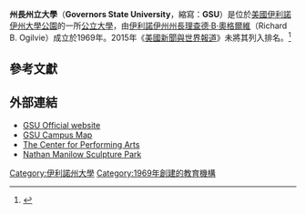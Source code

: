 {{Infobox university
|name            = Governors State University
|image           = [[File:Governors_State_University_Logo.jpg|150px]]
|motto           = 
|established     = 1969
|type            = [[公立大學|公立大學]] 
|endowment       = 
|faculty         =
|president       = Elaine P. Maimon
|provost         = Deborah Bordelon
|principal       =
|rector          =
|chancellor      =
|vice_chancellor =
|dean            =
|head_label      =
|head            =
|staff           = 1,192 
|undergrad       = 2,632
|postgrad        = 5,143
|doctoral        =
|profess         =
|city            = [[大學公園_(伊利諾伊州)|大學公園]]
|state = [[伊利諾伊州|伊利諾伊州]]
|country = [[美國|美國]]
|campus          = 郊區
|free_label      =
|free            =
|colors          = 黑色和白色 {{color box|black}} {{color box|white}}
|mascot          =
|fightsong       =
|nickname        =
|affiliations    = [[中北部學院和學校協會|中北部學院和學校協會]]
|footnotes       =
|website         = [http://www.govst.edu/ govst.edu]
|address         =
|publictransit   = [[Metra_Electric_Line|Metra Electric Line]]
|telephone       = (708) 534-5000
|coor            =
|logo            =[[File:GSU_Logo.jpg|250px]]
}}

'''州長州立大學'''（'''Governors State University'''，縮寫：'''GSU'''）是位於[[美國|美國]][[伊利諾伊州|伊利諾伊州]][[大學公園_(伊利諾伊州)|大學公園]]的一所[[公立大學|公立大學]]，由[[伊利諾伊州州長|伊利諾伊州州長]][[理查德·B·奧格爾維|理查德·B·奧格爾維]]（Richard B. Ogilvie）成立於1969年。2015年《[[美國新聞與世界報道|美國新聞與世界報道]]》未將其列入排名。<ref>{{cite web|title=Governors State University|url=http://colleges.usnews.rankingsandreviews.com/best-colleges/governors-state-9145|publisher=U.S. News and World Report|accessdate=2015-03-15|archive-date=2013-01-18|archive-url=https://www.webcitation.org/6Dl07AyPR?url=http://colleges.usnews.rankingsandreviews.com/best-colleges/governors-state-9145|dead-url=no}}</ref>

== 參考文獻==
{{reflist|30em}}

== 外部連結 ==
* [http://www.govst.edu GSU Official website]
* [https://web.archive.org/web/20060220073954/http://www.govst.edu/uploadedFiles/gsu.campus.map.pdf GSU Campus Map]
* [http://www.centertickets.net/ The Center for Performing Arts] {{Wayback|url=http://www.centertickets.net/ |date=20131205083021 }}
* [http://www.govst.edu/sculpture/ Nathan Manilow Sculpture Park] {{Wayback|url=http://www.govst.edu/sculpture/ |date=20210125212626 }}

{{Coord|41.448645|N|87.716689|W|source:dewiki_region:US-IL_type:edu|format=dms|display=title}}

{{芝加哥大都會區的學院和大學}}

[[Category:伊利諾州大學|Category:伊利諾州大學]]
[[Category:1969年創建的教育機構|Category:1969年創建的教育機構]]
